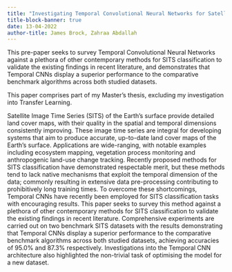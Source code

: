 ```yaml
---
title: "Investigating Temporal Convolutional Neural Networks for Satellite Image Time Series Classification"
title-block-banner: true
date: 13-04-2022
author-title: James Brock, Zahraa Abdallah
---
```


This pre-paper seeks to survey Temporal Convolutional Neural Networks against a plethora of other contemporary methods for SITS classification to validate the existing findings in recent literature, and demonstrates that Temporal CNNs display a superior performance to the comparative benchmark algorithms across both studied datasets.

This paper comprises part of my Master's thesis, excluding my investigation into Transfer Learning. 

Satellite Image Time Series (SITS) of the Earth's surface provide detailed land cover maps, with their quality in the spatial and temporal dimensions consistently improving. These image time series are integral for developing systems that aim to produce accurate, up-to-date land cover maps of the Earth's surface. Applications are wide-ranging, with notable examples including ecosystem mapping, vegetation process monitoring and anthropogenic land-use change tracking. Recently proposed methods for SITS classification have demonstrated respectable merit, but these methods tend to lack native mechanisms that exploit the temporal dimension of the data; commonly resulting in extensive data pre-processing contributing to prohibitively long training times. To overcome these shortcomings, Temporal CNNs have recently been employed for SITS classification tasks with encouraging results. This paper seeks to survey this method against a plethora of other contemporary methods for SITS classification to validate the existing findings in recent literature. Comprehensive experiments are carried out on two benchmark SITS datasets with the results demonstrating that Temporal CNNs display a superior performance to the comparative benchmark algorithms across both studied datasets, achieving accuracies of 95.0\% and 87.3\% respectively. Investigations into the Temporal CNN architecture also highlighted the non-trivial task of optimising the model for a new dataset.
